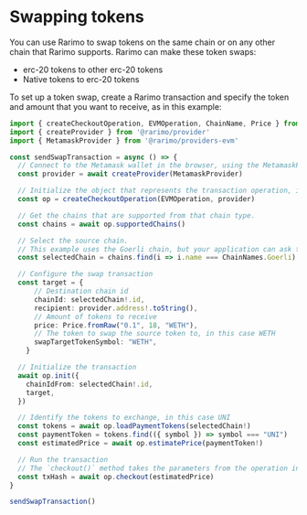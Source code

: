 ---
---

# Swapping tokens

You can use Rarimo to swap tokens on the same chain or on any other chain that Rarimo supports.
Rarimo can make these token swaps:

- erc-20 tokens to other erc-20 tokens
- Native tokens to erc-20 tokens

To set up a token swap, create a Rarimo transaction and specify the token and amount that you want to receive, as in this example:

```ts
import { createCheckoutOperation, EVMOperation, ChainName, Price } from '@rarimo/nft-checkout'
import { createProvider } from '@rarimo/provider'
import { MetamaskProvider } from '@rarimo/providers-evm'

const sendSwapTransaction = async () => {
  // Connect to the Metamask wallet in the browser, using the MetamaskProvider interface to limit bundle size.
  const provider = await createProvider(MetamaskProvider)

  // Initialize the object that represents the transaction operation, in this case on EVM.
  const op = createCheckoutOperation(EVMOperation, provider)

  // Get the chains that are supported from that chain type.
  const chains = await op.supportedChains()

  // Select the source chain.
  // This example uses the Goerli chain, but your application can ask the user which chain to use.
  const selectedChain = chains.find(i => i.name === ChainNames.Goerli)

  // Configure the swap transaction
  const target = {
      // Destination chain id
      chainId: selectedChain!.id,
      recipient: provider.address!.toString(),
      // Amount of tokens to receive
      price: Price.fromRaw("0.1", 18, "WETH"),
      // The token to swap the source token to, in this case WETH
      swapTargetTokenSymbol: "WETH",
    }

  // Initialize the transaction
  await op.init({
    chainIdFrom: selectedChain!.id,
    target,
  })

  // Identify the tokens to exchange, in this case UNI
  const tokens = await op.loadPaymentTokens(selectedChain!)
  const paymentToken = tokens.find(({ symbol }) => symbol === "UNI")
  const estimatedPrice = await op.estimatePrice(paymentToken!)

  // Run the transaction
  // The `checkout()` method takes the parameters from the operation instance, gets approval from the user's wallet, and calls the Rarimo contract to handle the transaction.
  const txHash = await op.checkout(estimatedPrice)
}

sendSwapTransaction()
```
